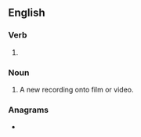 {{also|re-shooting}}
==English==

===Verb===
{{head|en|verb form}}

# {{present participle of|en|reshoot|nocat=1}}

===Noun===
{{en-noun}}

# A new recording onto film or video.
#: {{synonyms|en|reshoot}}
#: {{ux|en|When you watch a finished movie, you aren't aware of all the cuts and '''reshootings''' involved in its production.}}

===Anagrams===
* {{anagrams|en|a=eghinoorst|resoothing|soothering}}